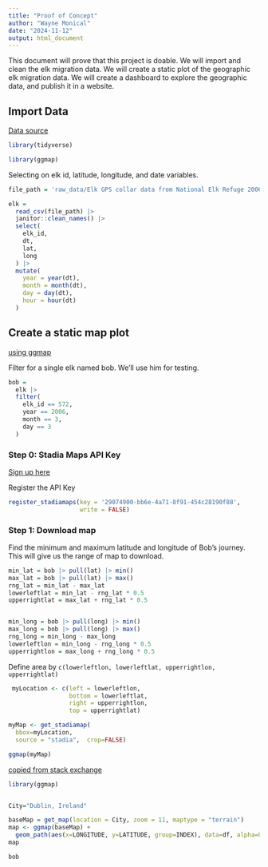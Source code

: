 ```yaml
---
title: "Proof of Concept"
author: "Wayne Monical"
date: "2024-11-12"
output: html_document
---
```



This document will prove that this project is doable. We will import and clean the elk migration data. We will create a static plot of the geographic elk migration data. We will create a dashboard to explore the geographic data, and publish it in a website.


## Import Data

[Data source](https://www.sciencebase.gov/catalog/item/5a9f2782e4b0b1c392e502ea)


```r
library(tidyverse)

library(ggmap)
```


Selecting on elk id, latitude, longitude, and date variables.
```r
file_path = 'raw_data/Elk GPS collar data from National Elk Refuge 2006-2015.csv'

elk = 
  read_csv(file_path) |> 
  janitor::clean_names() |> 
  select(
    elk_id,
    dt, 
    lat,
    long
  ) |> 
  mutate(
    year = year(dt),
    month = month(dt),
    day = day(dt),
    hour = hour(dt)
  )

```




## Create a static map plot



[using ggmap](https://www.nceas.ucsb.edu/sites/default/files/2020-04/ggmapCheatsheet.pdf)


Filter for a single elk named bob. We'll use him for testing.
```r
bob = 
  elk |> 
  filter(
    elk_id == 572,
    year == 2006,
    month == 3,
    day == 3
  )
```


### Step 0: Stadia Maps API Key

[Sign up here](https://client.stadiamaps.com/signup/)

Register the API Key
```r
register_stadiamaps(key = '29074900-bb6e-4a71-8f91-454c28190f88',
                    write = FALSE)
```




### Step 1: Download map

Find the minimum and maximum latitude and longitude of Bob's journey. This will give us the range of map to download.

```r
min_lat = bob |> pull(lat) |> min()
max_lat = bob |> pull(lat) |> max()
rng_lat = min_lat - max_lat
lowerleftlat = min_lat - rng_lat * 0.5
upperrightlat = max_lat + rng_lat * 0.5


min_long = bob |> pull(long) |> min()
max_long = bob |> pull(long) |> max()
rng_long = min_long - max_long
lowerleftlon = min_long - rng_long * 0.5
upperrightlon = max_long + rng_long * 0.5
```


Define area by `c(lowerleftlon, lowerleftlat, upperrightlon, upperrightlat)`

```r
 myLocation <- c(left = lowerleftlon,
                 bottom = lowerleftlat,
                 right = upperrightlon,
                 top = upperrightlat)
```


```r
myMap <- get_stadiamap(
  bbox=myLocation,
  source = "stadia",  crop=FALSE)

ggmap(myMap)
```





[copied from stack exchange](https://stackoverflow.com/questions/33942186/using-r-and-ggplot-to-draw-separate-lines-between-gps-coordinates/33944974)

```r
library(ggmap)


City="Dublin, Ireland"

baseMap = get_map(location = City, zoom = 11, maptype = "terrain")
map <- ggmap(baseMap) +
  geom_path(aes(x=LONGITUDE, y=LATITUDE, group=INDEX), data=df, alpha=0.2)
map
```



```r
bob
```



